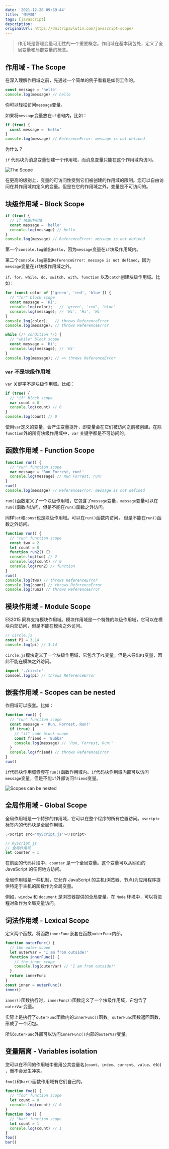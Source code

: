 ```yaml
---
date: '2021-12-28 09:39:44'
title: '作用域'
tags: [javascript]
description:
originalUrl: https://dmitripavlutin.com/javascript-scope/
---
```


> 作用域是管理变量可用性的一个重要概念。作用域在基本闭包处，定义了全局变量和局部变量的概念。

## 作用域 - The Scope

在深入理解作用域之前，先通过一个简单的例子看看是如何工作的。

```javascript
const message = 'hello'
console.log(message) // hello
```

你可以轻松访问`message`变量。

如果将`message`变量放在`if`语句内，比如：

```javascript
if (true) {
  const message = 'hello'
}
console.log(message) // ReferenceError: message is not defined
```

为什么？

`if` 代码块为消息变量创建一个作用域，而消息变量只能在这个作用域内访问。

![The Scope](https://pics-rust.vercel.app/uPic/7EzPUL.jpg)

在更高的级别上，变量的可访问性受到它们被创建的作用域的限制。您可以自由访问在其作用域内定义的变量。但是在它的作用域之外，变量是不可访问的。

## 块级作用域 - Block Scope

```javascript
if (true) {
  // if 块级作用域
  const message = 'hello'
  console.log(message) // hello
}
console.log(message) // ReferenceError: message is not defined
```

第一个`console.log`输出`hello`，因为`message`变量在`if`块级作用域内。

第二个`console.log`输出`ReferenceError: message is not defined`，因为`message`变量在`if`块级作用域之外。

`if`、`for`、`while`、`do`、`switch`、`with`、`function` 以及`catch`创建块级作用域。比如：

```javascript
for (const color of ['green', 'red', 'blue']) {
  // "for" block scope
  const message = 'Hi';
  console.log(color);   // 'green', 'red', 'blue'
  console.log(message); // 'Hi', 'Hi', 'Hi'
}
console.log(color);   // throws ReferenceError
console.log(message); // throws ReferenceError

while (/* condition */) {
  // "while" block scope
  const message = 'Hi';
  console.log(message); // 'Hi'
}
console.log(message); // => throws ReferenceError
```

### `var` 不是块级作用域

`var` 关键字不是块级作用域。比如：

```javascript
if (true) {
  // "if" block scope
  var count = 0
  console.log(count) // 0
}
console.log(count) // 0
```

使用`var`定义的变量，会产生变量提升，即变量会在它们被访问之前被创建。在除`function`外的所有块级作用域中，`var` 关键字都是不可访问的。

## 函数作用域 - Function Scope

```javascript
function run() {
  // "run" function scope
  var message = 'Run Forrest, run!'
  console.log(message) // Run Forrest, run!
}
run()
console.log(message) // ReferenceError: message is not defined
```

`run()`函数定义了一个块级作用域，它包含了`message`变量，`message`变量可以在`run()`函数内访问，但是不能在`run()`函数之外访问。

同样`let`和`const`也是块级作用域。可以在`run()`函数内访问， 但是不能在`run()`函数之外访问。

```javascript
function run() {
  // "run" function scope
  const two = 2
  let count = 0
  function run2() {}
  console.log(two) // 2
  console.log(count) // 0
  console.log(run2) // function
}
run()
console.log(two) // throws ReferenceError
console.log(count) // throws ReferenceError
console.log(run2) // throws ReferenceError
```

## 模块作用域 - Module Scope

ES2015 同样支持模块作用域。模块作用域是一个特殊的块级作用域，它可以在模块内部访问，但是不能在模块之外访问。

```javascript
// circle.js
const PI = 3.14
console.log(pi) // 3.14
```

`circle.js`模块定义了一个块级作用域，它包含了`PI`变量。但是未导出`PI`变量，因此不能在模块之外访问。

```javascript
import './circle'
consoel.log(pi) // throws ReferenceError
```

## 嵌套作用域 - Scopes can be nested

作用域可以嵌套。比如：

```javascript
function run() {
  // "run" function scope
  const message = 'Run, Forrest, Run!'
  if (true) {
    // "if" code block scope
    const friend = 'Bubba'
    console.log(message) // 'Run, Forrest, Run!'
  }
  console.log(friend) // throws ReferenceError
}
run()
```

`if`代码块作用域嵌套在`run()`函数作用域内。`if`代码块作用域内部可以访问`message`变量，但是不能`if`外部访问`friend`变量。

![Scopes can be nested](https://pics-rust.vercel.app/uPic/yE2fSE.jpg)

## 全局作用域 - Global Scope

全局作用域是一个特殊的作用域，它可以在整个程序的所有位置访问。`<script>`标签内的代码块是全局作用域。

```javascript
;<script src="myScript.js"></script>

// myScript.js
// 全局作用域
let counter = 1
```

在前面的代码片段中，`counter` 是一个全局变量。这个变量可以从网页的 JavaScript 的任何地方访问。

全局作用域是一种机制，它允许 JavaScript 的主机(浏览器、节点)为应用程序提供特定于主机的函数作为全局变量。

例如，`window` 和 `document` 是浏览器提供的全局变量。在 `Node` 环境中，可以将进程对象作为全局变量访问。

## 词法作用域 - Lexical Scope

定义两个函数，将函数`innerFunc`嵌套在函数`outerFunc`内部。

```javascript
function outerFunc() {
  // the outer scope
  let outerVar = 'I am from outside!'
  function innerFunc() {
    // the inner scope
    console.log(outerVar) // 'I am from outside!'
  }
  return innerFunc
}
const inner = outerFunc()
inner()
```

`inner()`函数执行时，`innerFunc()`函数定义了一个块级作用域，它包含了`outerVar`变量。

实际上是执行了`outerFunc`函数内的`innerFunc()`函数。`outerFunc`函数返回函数，形成了一个闭包。

所以`outerFunc`外部可以访问`innerFunc()`内部的`outerVar`变量。

## 变量隔离 - Variables isolation

您可以在不同的作用域中重用公共变量名(`count`、`index`、`current`、`value`、etc) ，而不会发生冲突。

`foo()`和`bar()`函数作用域有它们自己的。

```javascript
function foo() {
  // "foo" function scope
  let count = 0
  console.log(count) // 0
}
function bar() {
  // "bar" function scope
  let count = 1
  console.log(count) // 1
}
foo()
bar()
```

